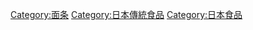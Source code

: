 {{Commonscat|Noodles from Japan}}

[[Category:面条|Category:面条]]
[[Category:日本傳統食品|Category:日本傳統食品]]
[[Category:日本食品|Category:日本食品]]